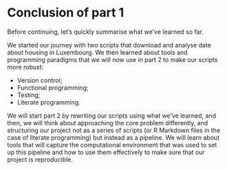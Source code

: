 # Conclusion of part 1

Before continuing, let’s quickly summarise what we’ve learned so far.

We started our journey with two scripts that download and analyse date about housing
in Luxembourg. We then learned about tools and programming paradigms that we will now
use in part 2 to make our scripts more robust:

- Version control;
- Functional programming;
- Testing;
- Literate programming.

We will start part 2 by rewriting our scripts using what we’ve learned, and then,
we will think about approaching the core problem differently, and structuring our 
project not as a series of scripts (or R Markdown files in the case of literate programming)
but instead as a pipeline. We will learn about tools that will capture the computational
environment that was used to set up this pipeline and how to use them effectively to make
sure that our project is reproducible.

